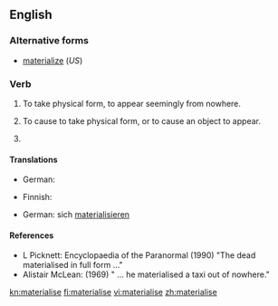 ==English==

===Alternative forms===
* [[materialize]] (''US'')

===Verb===
{{en-verb|materialis|es}}

# {{intransitive|British}} To take physical form, to appear seemingly from nowhere.
# {{transitive|British}}  To cause to take physical form, or to cause an object to appear.
# {{alternative spelling of|materialize}}

====Translations====
{{trans-top|To cause to take physical form or to appear}}
* German: {{t-|de|materialisieren}}
{{trans-mid}}
{{trans-bottom}}

{{trans-top|To take physical form or to appear seemingly from nowhere}}
* Finnish: {{t-|fi|aineellistua}}
{{trans-mid}}
* German: sich [[materialisieren]]
{{trans-bottom}}

====References====
* L Picknett: Encyclopaedia of the Paranormal (1990) "The dead materialised in full form ..."
* Alistair McLean: (1969) " ... he materialised a taxi out of nowhere."

[[kn:materialise]]
[[fi:materialise]]
[[vi:materialise]]
[[zh:materialise]]